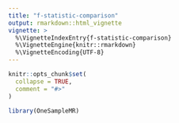 ```yaml
---
title: "f-statistic-comparison"
output: rmarkdown::html_vignette
vignette: >
  %\VignetteIndexEntry{f-statistic-comparison}
  %\VignetteEngine{knitr::rmarkdown}
  %\VignetteEncoding{UTF-8}
---
```


```r
knitr::opts_chunk$set(
  collapse = TRUE,
  comment = "#>"
)
```

```r
library(OneSampleMR)
```
